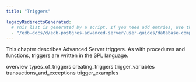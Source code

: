 ```yaml
---
title: "Triggers"

legacyRedirectsGenerated:
  # This list is generated by a script. If you need add entries, use the `legacyRedirects` key.
  - "/edb-docs/d/edb-postgres-advanced-server/user-guides/database-compatibility-for-oracle-developers-guide/11/Database_Compatibility_for_Oracle_Developers_Guide.1.083.html"
---
```


<div id="triggers" class="registered_link"></div>

This chapter describes Advanced Server triggers. As with procedures and functions, triggers are written in the SPL language.

<div class="toctree" maxdepth="3">

overview types_of_triggers creating_triggers trigger_variables transactions_and_exceptions trigger_examples

</div>
